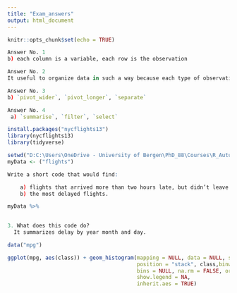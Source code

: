 ---
title: "Exam_answers"
output: html_document
---

```{r setup, include=FALSE}
knitr::opts_chunk$set(echo = TRUE)
```

```{r}
Answer No. 1
b) each column is a variable, each row is the observation
```

```{r}
Answer No. 2
It useful to organize data in such a way because each type of observational data forms a table.
```

```{r}
Answer No. 3
b) `pivot_wider`, `pivot_longer`, `separate`
```

```{r}
Answer No. 4
 a) `summarise`, `filter`, `select`
```

```{r}
install.packages("nycflights13")
library(nycflights13)
library(tidyverse)
```
```{r}
setwd("D:C:\Users\OneDrive - University of Bergen\PhD_88\Courses\R_Autumn21\exam_")
myData <- ("flights")
```

```{r}
Write a short code that would find:

    a) flights that arrived more than two hours late, but didn’t leave late
    b) the most delayed flights.
```
```{r}
myData %>% 
  
```

```{r}
3. What does this code do?
  It summarizes delay by year month and day.
```

```{r}
data("mpg")

ggplot(mpg, aes(class)) + geom_histogram(mapping = NULL, data = NULL, stat = "bin",
                                         position = "stack", class,binwidth = NULL, 
                                         bins = NULL, na.rm = FALSE, orientation = NA, 
                                         show.legend = NA, 
                                         inherit.aes = TRUE)



```

```{r}

```

